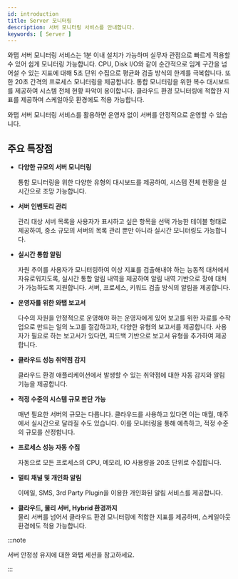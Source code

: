 ```yaml
---
id: introduction
title: Server 모니터링
description: 서버 모니터링 서비스를 안내합니다. 
keywords: [ Server ]
---
```


와탭 서버 모니터링 서비스는 1분 이내 설치가 가능하며 실무자 관점으로 빠르게 적용할 수 있어 쉽게 모니터링 가능합니다. CPU, Disk I/O와 같이 순간적으로 임계 구간을 넘어설 수 있는 지표에 대해 5초 단위 수집으로 평균화 검출 방식의 한계를 극복합니다. 또한 20초 간격의 프로세스 모니터링을 제공합니다. 
통합 모니터링을 위한 복수 대시보드를 제공하여 시스템 전체 현황 파악이 용이합니다. 클라우드 환경 모니터링에 적합한 지표를 제공하며 스케일아웃 환경에도 적용 가능합니다. 

와탭 서버 모니터링 서비스를 활용하면 운영자 없이 서버를 안정적으로 운영할 수 있습니다. 

<Videos url="https://whatap-landing-resource.s3.ap-northeast-2.amazonaws.com/prd/application/monitoring_step_1.mp4" />

## 주요 특장점

* **다양한 규모의 서버 모니터링**

    통합 모니터링을 위한 다양한 유형의 대시보드를 제공하여, 시스템 전체 현황을 실시간으로 조망 가능합니다. 

* **서버 인벤토리 관리**

    관리 대상 서버 목록을 사용자가 표시하고 싶은 항목을 선택 가능한 테이블 형태로 제공하여, 중소 규모의 서버의 목록 관리 뿐만 아니라 실시간 모니터링도 가능합니다.

* **실시간 통합 알림**

    자원 추이를 사용자가 모니터링하여 이상 지표를 검출해내야 하는 능동적 대처에서 자유로워지도록, 실시간 통합 알림 내역을 제공하여 알림 내역 기반으로 장애 대처가 가능하도록 지원합니다. 서버, 프로세스, 키워드 검출 방식의 알림을 제공합니다.

* **운영자를 위한 와탭 보고서**

    다수의 자원을 안정적으로 운영해야 하는 운영자에게 있어 보고를 위한 자료를 수작업으로 만드는 일의 노고를 절감하고자, 다양한 유형의 보고서를 제공합니다. 사용자가 필요로 하는 보고서가 있다면, 피드백 기반으로 보고서 유형을 추가하여 제공합니다.

* **클라우드 성능 취약점 감지**

    클라우드 환경 애플리케이션에서 발생할 수 있는 취약점에 대한 자동 감지와 알림 기능을 제공합니다.

* **적정 수준의 시스템 규모 판단 가능**

    매년 필요한 서버의 규모는 다릅니다. 클라우드를 사용하고 있다면 이는 매월, 매주에서 실시간으로 달라질 수도 있습니다. 이를 모니터링을 통해 예측하고, 적정 수준의 규모를 산정합니다.

* **프로세스 성능 자동 수집**

    자동으로 모든 프로세스의 CPU, 메모리, IO 사용량을 20초 단위로 수집합니다.

* **멀티 채널 및 개인화 알림**

    이메일, SMS, 3rd Party Plugin을 이용한 개인화된 알림 서비스를 제공합니다.

* **클라우드, 물리 서버, Hybrid 환경까지**  
    물리 서버를 넘어서 클라우드 환경 모니터링에 적합한 지표를 제공하며, 스케일아웃 환경에도 적용 가능합니다.


:::note 

서버 안정성 유지에 대한 와탭 세션을 참고하세요.

<Youtube ko='8Exs7ZxXbVY' en='8Exs7ZxXbVY' ja='8Exs7ZxXbVY' />

:::
